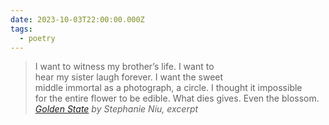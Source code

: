 ```yaml
---
date: 2023-10-03T22:00:00.000Z
tags:
  - poetry
---
```

> I want to witness my brother’s life. I want to<br/>
> hear my sister laugh forever. I want the sweet<br/>
> middle immortal as a photograph, a circle. I thought it impossible<br/>
> for the entire flower to be edible. What dies gives. Even the blossom.
> <cite><i>[Golden State](https://poems.com/poem/golden-state-niu/)</i> by Stephanie Niu, excerpt</cite>
